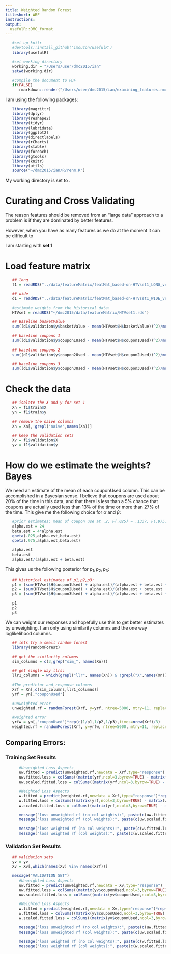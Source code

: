 ```yaml
---
title: Weighted Random Forest
titleshort: WRF
instructions: 
output:
  usefulR::DMC_format
---
```


<!--- # (R code (No Results in Document)) -->
```r
   #set up knitr
   #devtools::install_github('imouzon/usefulR')
   library(usefulR)

   #set working directory
   working.dir = "/Users/user/dmc2015/ian"
   setwd(working.dir)

   #compile the document to PDF
   if(FALSE) 
      rmarkdown::render("/Users/user/dmc2015/ian/examining_features.rmd")
```

I am using the following packages:
<!--- # (R code (No Results in Document))-->
```r
   library(magrittr)
   library(dplyr)
   library(reshape2)
   library(tidyr)
   library(lubridate)
   library(ggplot2)
   library(directlabels)
   library(rCharts)
   library(xtable)
   library(foreach)
   library(gtools)
   library(knitr)
   library(utils)
   source("~/dmc2015/ian/R/renm.R")
```
My working directory is set to \verb!~/dmc2015/ian/!.

# Curating and Cross Validating

The reason features should be removed from an "large data" approach to a problem
is if they are dominated by better features.

However, when you have as many features as we do at the moment it can be difficult to 

I am starting with **set 1**

# Load feature matrix
<!--- dgg: R code (No Results in Document) -->
```r
   ## long 
   f1 = readRDS("../data/featureMatrix/featMat_based-on-HTVset1_LONG_ver0.3.rds")

   ## wide
   d1 = readRDS("../data/featureMatrix/featMat_based-on-HTVset1_WIDE_ver0.3.rds")

   #estimate weights from the historical data:
   HTVset = readRDS("~/dmc2015/data/featureMatrix/HTVset1.rds")

   ## Baseline basketValue
   sum((d1$validation$y$basketValue - mean(HTVset$H$basketValue))^2)/mean(d1$validation$y$basketValue)^2

   ## baseline coupons 1
   sum((d1$validation$y$coupon1Used - mean(HTVset$H$coupon1Used))^2)/mean(d1$validation$y$coupon1Used)^2
   
   ## baseline coupons 2
   sum((d1$validation$y$coupon2Used - mean(HTVset$H$coupon2Used))^2)/mean(d1$validation$y$coupon2Used)^2

   ## baseline coupons 3
   sum((d1$validation$y$coupon3Used - mean(HTVset$H$coupon3Used))^2)/mean(d1$validation$y$coupon3Used)^2
```

# Check the data
<!--- chkh: R code (No Results in Document) -->
```r
   ## isolate the X and y for set 1
   Xn = f1$train$X
   yn = f1$train$y
   
   ## remove the naive columns
   Xn = Xn[,!grepl("naive",names(Xn))]

   ## keep the validation sets
   Xv = f1$validation$X
   yv = f1$validation$y
```

# How do we estimate the weights? Bayes
We need an estimate of the mean of each couponUsed column. This can be accomplished in a Bayesian sense.
I believe that coupons are used about 20\% of the time in this data, and that there is less than a 5\% chance
that coupons are actually used less than 13\% of the time or more than 27\% of the time.
This give me the following choice for $\alpha$ and $\beta$:
<!--- rf: R code (No Results in Document) -->
```r
   #prior estimates: mean of coupon use at .2, F(.025) = .1337, F(.975) = .2758
   alpha.est = 24
   beta.est = 4*alpha.est
   qbeta(.025,alpha.est,beta.est)
   qbeta(.975,alpha.est,beta.est)
   
   alpha.est
   beta.est
   alpha.est/(alpha.est + beta.est)
```
This gives us the following posterior for $p_1, p_2, p_3$:
<!--- : R code (No Results in Document) -->
```r
   ## Historical estimates of p1,p2,p3:
   p1 = (sum(HTVset$H$coupon1Used) + alpha.est)/(alpha.est + beta.est + nrow(HTVset$H))
   p2 = (sum(HTVset$H$coupon2Used) + alpha.est)/(alpha.est + beta.est + nrow(HTVset$H))
   p3 = (sum(HTVset$H$coupon3Used) + alpha.est)/(alpha.est + beta.est + nrow(HTVset$H))

   p1
   p2
   p3
```
We can weight our responses and hopefully use this to get better estimates by unweighting.
I am only using similarity columns and the one way loglikelihood columns.
<!--- : R code (No Results in Document) -->
```r
   ## lets try a small random forest
   library(randomForest)
   
   ## get the similarity columns
   sim_columns = c(3,grep("sim_", names(Xn)))

   ## get single way llrs:
   llr1_columns = which(grepl("llr", names(Xn)) & !grepl("X",names(Xn)))

   #The predictor and response columns
   Xrf = Xn[,c(sim_columns,llr1_columns)]
   yrf = yn[,"couponUsed"]

   #unweighted error
   unweighted.rf = randomForest(Xrf, y=yrf, ntree=5000, mtry=11, replace=TRUE, maxnodes = 100)

   #weighted error
   yrfw = yn[,"couponUsed"]*rep(c(1/p1,1/p2,1/p3),times=nrow(Xrf)/3)
   weighted.rf = randomForest(Xrf, y=yrfw, ntree=5000, mtry=11, replace=TRUE, maxnodes = 100)
```

## Comparing Errors:
### Training Set Results
<!--- : R code (No Results in Document) -->
```r
      #Unweighted Loss Aspects
      uw.fitted = predict(unweighted.rf,newdata = Xrf,type="response")
      uw.fitted.loss = colSums((matrix(yrf,ncol=3,byrow=TRUE) - matrix(uw.fitted,ncol=3,byrow=TRUE))^2)
      uw.scaled.fitted.loss = colSums((matrix(yrf,ncol=3,byrow=TRUE) - matrix(uw.fitted,ncol=3,byrow=TRUE))^2)/colMeans((matrix(yrf,ncol=3,byrow=TRUE))^2)

      #Weighted Loss Aspects
      w.fitted = predict(weighted.rf,newdata = Xrf,type="response")*rep(c(p1,p2,p3),times=nrow(Xrf)/3)
      w.fitted.loss = colSums((matrix(yrf,ncol=3,byrow=TRUE) - matrix(w.fitted,ncol=3,byrow=TRUE))^2)
      w.scaled.fitted.loss = colSums((matrix(yrf,ncol=3,byrow=TRUE) - matrix(w.fitted,ncol=3,byrow=TRUE))^2)/colMeans((matrix(yrf,ncol=3,byrow=TRUE))^2)

      message("loss unweighted rf (no col weights):", paste(c(uw.fitted.loss, sum(uw.fitted.loss)) ,collapse=" | "))
      message("loss unweighted rf (col weights):", paste(c(uw.scaled.fitted.loss, sum(uw.scaled.fitted.loss)) ,collapse=" | "))

      message("loss weighted rf (no col weights):", paste(c(w.fitted.loss, sum(w.fitted.loss)) ,collapse=" | "))
      message("loss weighted rf (col weights):", paste(c(w.scaled.fitted.loss, sum(w.scaled.fitted.loss)) ,collapse=" | "))
```

### Validation Set Results
<!--- chunk-label: R code (No Results in Document) -->
```r
   ## validation sets
   yv = yv
   Xv = Xv[,which(names(Xv) %in% names(Xrf))]

   message("VALIDATION SET")
      #Unweighted Loss Aspects
      uw.fitted = predict(unweighted.rf,newdata = Xv,type="response")
      uw.fitted.loss = colSums((matrix(yv$couponUsed,ncol=3,byrow=TRUE) - matrix(uw.fitted,ncol=3,byrow=TRUE))^2)
      uw.scaled.fitted.loss = colSums((matrix(yv$couponUsed,ncol=3,byrow=TRUE) - matrix(uw.fitted,ncol=3,byrow=TRUE))^2)/colMeans((matrix(yv$couponUsed,ncol=3,byrow=TRUE))^2)

      #Weighted Loss Aspects
      w.fitted = predict(weighted.rf,newdata = Xv,type="response")*rep(c(p1,p2,p3),times=nrow(Xv)/3)
      w.fitted.loss = colSums((matrix(yv$couponUsed,ncol=3,byrow=TRUE) - matrix(w.fitted,ncol=3,byrow=TRUE))^2)
      w.scaled.fitted.loss = colSums((matrix(yv$couponUsed,ncol=3,byrow=TRUE) - matrix(w.fitted,ncol=3,byrow=TRUE))^2)/colMeans((matrix(yv$couponUsed,ncol=3,byrow=TRUE))^2)

      message("loss unweighted rf (no col weights):", paste(c(uw.fitted.loss, sum(uw.fitted.loss)) ,collapse=" | "))
      message("loss unweighted rf (col weights):", paste(c(uw.scaled.fitted.loss, sum(uw.scaled.fitted.loss)) ,collapse=" | "))

      message("loss weighted rf (no col weights):", paste(c(w.fitted.loss, sum(w.fitted.loss)) ,collapse=" | "))
      message("loss weighted rf (col weights):", paste(c(w.scaled.fitted.loss, sum(w.scaled.fitted.loss)) ,collapse=" | "))
```
